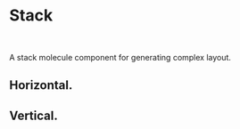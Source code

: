 

<Meta of={Stories} />

# Stack

<br />

A stack molecule component for generating complex layout.

## Horizontal.

<Canvas of={Stories.Base} />

## Vertical.

<Canvas of={Stories.Vertical} />
